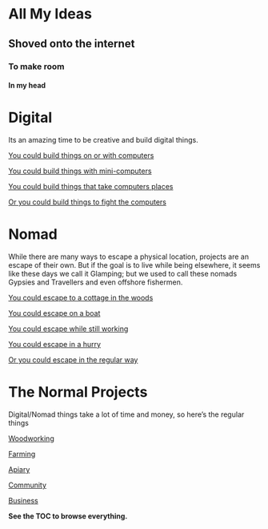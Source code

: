 # All My Ideas
## Shoved onto the internet
### To make room
#### In my head


# Digital

Its an amazing time to be creative and build digital things.

[You could build things on or with computers](ComputerProjects.html)

[You could build things with mini-computers](IoTProjects.html)

[You could build things that take computers places](RoboticsProjects.html)

[Or you could build things to fight the computers](ShootingProjects.html)

# Nomad

While there are many ways to escape a physical location, projects are an escape of their own. But if the goal is to live while being elsewhere, 
it seems like these days we call it Glamping; but we used to call these nomads Gypsies and Travellers and even offshore fishermen.

[You could escape to a cottage in the woods](./NorthWoodsCottage.html)

[You could escape on a boat](./BoatProjects.html)

[You could escape while still working](./TemporaryRetirement.html)

[You could escape in a hurry](./EmergencyPlans.html)

[Or you could escape in the regular way](CampingProjects.html)

# The Normal Projects

Digital/Nomad things take a lot of time and money, so here's the regular things

[Woodworking](Woodworking.html)

[Farming](ThistleRidgeFarmProjects.html)

[Apiary](Apiary.html)

[Community](HappyHippieLifestyleProjects.html)

[Business](BusinessIdeas.html)

**See the TOC to browse everything.**